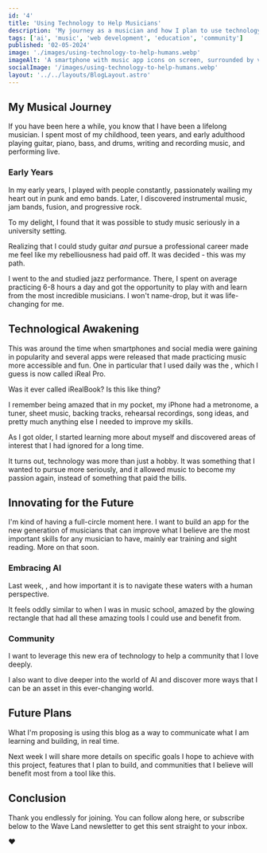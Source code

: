```yaml
---
id: '4'
title: 'Using Technology to Help Musicians'
description: 'My journey as a musician and how I plan to use technology to help the next generation of musicians.'
tags: ['ai', 'music', 'web development', 'education', 'community']
published: '02-05-2024'
image: './images/using-technology-to-help-humans.webp'
imageAlt: 'A smartphone with music app icons on screen, surrounded by various musical instruments and glowing musical notes.'
socialImage: '/images/using-technology-to-help-humans.webp'
layout: '../../layouts/BlogLayout.astro'
---
```



<PostHeader image={headerImage} frontmatter={frontmatter} />

## My Musical Journey

If you have been here a while, you know that I have been a lifelong musician. I spent most of my childhood, teen years, and early adulthood playing guitar, piano, bass, and drums, writing and recording music, and performing live.

### Early Years

In my early years, I played with people constantly, passionately wailing my heart out in punk and emo bands. Later, I discovered instrumental music, jam bands, fusion, and progressive rock.

To my delight, I found that it was possible to study music seriously in a university setting.

Realizing that I could study guitar _and_ pursue a professional career made me feel like my rebelliousness had paid off. It was decided - this was my path.

I went to the <Link href="https://www.uarts.edu/" text="University of the Arts" newWindow={true} /> and studied jazz performance. There, I spent on average practicing 6-8 hours a day and got the opportunity to play with and learn from the most incredible musicians. I won't name-drop, but it was life-changing for me.

## Technological Awakening

This was around the time when smartphones and social media were gaining in popularity and several apps were released that made practicing music more accessible and fun. One in particular that I used daily was the <Link href="https://apps.apple.com/us/app/ireal-pro/id298206806?ign-itscg=30200&ign-itsct=apps_box" text="iRealBook app" newWindow={true} />, which I guess is now called iReal Pro.

Was it ever called iRealBook? Is this like <Link href="https://screenrant.com/berenstain-bears-berenstain-name-wrong-controversy-peacemaker/" text="the Berenstain Bears" newWindow={true} /> thing?

I remember being amazed that in my pocket, my iPhone had a metronome, a tuner, sheet music, backing tracks, rehearsal recordings, song ideas, and pretty much anything else I needed to improve my skills.

As I got older, I started learning more about myself and discovered areas of interest that I had ignored for a long time.

It turns out, technology was more than just a hobby. It was something that I wanted to pursue more seriously, and it allowed music to become my passion again, instead of something that paid the bills.

## Innovating for the Future

I'm kind of having a full-circle moment here. I want to build an app for the new generation of musicians that can improve what I believe are the most important skills for any musician to have, mainly ear training and sight reading. More on that soon.

### Embracing AI

Last week, <Link href="/blog/in-a-world-of-ai-be-a-human" text="I wrote about AI" />, and how important it is to navigate these waters with a human perspective.

It feels oddly similar to when I was in music school, amazed by the glowing rectangle that had all these amazing tools I could use and benefit from.

### Community

I want to leverage this new era of technology to help a community that I love deeply.

I also want to dive deeper into the world of AI and discover more ways that I can be an asset in this ever-changing world.

## Future Plans

What I'm proposing is using this blog as a way to communicate what I am learning and building, in real time.

Next week I will share more details on specific goals I hope to achieve with this project, features that I plan to build, and communities that I believe will benefit most from a tool like this.

## Conclusion

Thank you endlessly for joining. You can follow along here, or subscribe below to the Wave Land newsletter to get this sent straight to your inbox.

❤️
